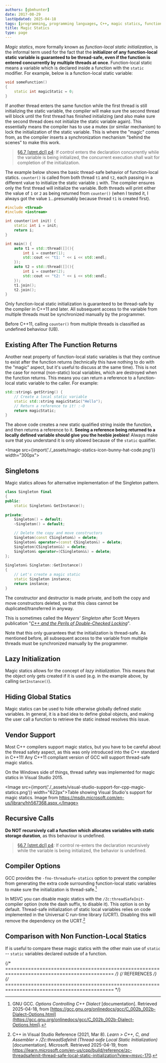 ```yaml
---
authors: [gbmhunter]
date: 2017-08-29
lastUpdated: 2025-04-18
tags: [programming, programming languages, C++, magic statics, function-local static initialization, threads, C++11, singletons]
title: Magic Statics
type: page
---
```


_Magic statics_, more formally known as _function-local static initialization_, is the informal term used for the fact that the **initializer of any function-local static variable is guaranteed to be thread-safe, even if the function is entered concurrently by multiple threads at once**. Function-local static means a variable which is declared inside a function with the `static` modifier. For example, below is a function-local static variable:

```c++
void someFunction()
{
    static int magicStatic = 0;
}
```

If another thread enters the same function while the first thread is still initializing the static variable, the compiler will make sure the second thread will block until the first thread has finished initializing (and also make sure the second thread does not initialize the static variable again). This essentially means the compiler has to use a mutex (or similar mechanism) to lock the initialization of the static variable. This is where the "magic" comes from, as the compiler inserts a synchronization mechanism "behind the scenes" to make this work.

> [§6.7 [stmt.dcl] p4](http://www.open-std.org/jtc1/sc22/wg21/docs/papers/2012/n3337.pdf): If control enters the declaration concurrently while the variable is being initialized, the concurrent execution shall wait for completion of the initialization.

The example below shows the basic thread-safe behavior of function-local statics. `counter()` is called from both thread `t1` and `t2`, each passing in a different value to initialize the static variable `i` with. The compiler ensures only the first thread will initialize the variable. Both threads will print either the value of `1` or `2` as being returned from `counter()` (when I tested it, I always got the value `1`...presumably because thread `t1` is created first).


```c++
#include <thread>
#include <iostream>

int counter(int init) {
    static int i = init;
    return i;
}

int main() {
    auto t1 = std::thread([](){ 
        int i = counter(1);
        std::cout << "t1: " << i << std::endl;
    });
    auto t2 = std::thread([](){ 
        int i = counter(2);
        std::cout << "t2: " << i << std::endl;
    });
    t1.join();
    t2.join();
}
```

<Aside type="warning">
Only function-local static initialization is guaranteed to be thread-safe by the compiler in C++11 and later. All subsequent access to the variable from multiple threads must be synchronized manually by the programmer.
</Aside>

Before C++11, calling `counter()` from multiple threads is classified as undefined behaviour (UB).

## Existing After The Function Returns

Another neat property of function-local static variables is that they continue to exist after the function returns (technically this have nothing to do with the "magic" aspect, but it's useful to discuss at the same time). This is not the case for normal (non-static) local variables, which are destroyed when the function returns. This means you can return a reference to a function-local static variable to the caller. For example:

```c++    
std::string& getString() {
    // Create a local static variable
    static std::string magicStatic("Hello");
    // Return a reference to it! :-O
    return magicStatic;
}
```

The above code creates a new static qualified string inside the function, and then returns a reference to it. **Seeing a reference being returned to a locally defined variable should give you the heebie jeebies!** Always make sure that you understand it is only allowed because of the `static` qualifier.

<Image src={import('./_assets/magic-statics-icon-bunny-hat-code.png')} width="300px"></Image>

## Singletons

Magic statics allows for alternative implementation of the Singleton pattern.

```c++    
class Singleton final
{
public:
    static Singleton& GetInstance();
    
private:
    Singleton() = default;
    ~Singleton() = default;

    // Delete the copy and move constructors 
    Singleton(const CSingleton&) = delete;
    Singleton& operator=(const CSingleton&) = delete;
    Singleton(CSingleton&&) = delete;
    Singleton& operator=(CSingleton&&) = delete;
};
    
Singleton& Singleton::GetInstance()
{
    // Let's create a magic static
    static Singleton instance;
    return instance;
}
```

The constructor and destructor is made private, and both the copy and move constructors deleted, so that this class cannot be duplicated/transferred in anyway.

This is sometimes called the _Meyers' Singleton_ after Scott Meyers publication "[_C++ and the Perils of Double-Checked Locking_](/misc/magic-statics/Scott-Meyers-Cpp-and-the-Perils-of-Double-Checked-Locking.pdf)".

Note that this only guarantees that the initialization is thread-safe. As mentioned before, all subsequent access to the variable from multiple threads must be synchronized manually by the programmer.

## Lazy Initialization

Magic statics allows for the concept of _lazy initialization_. This means that the object only gets created if it is used (e.g. in the example above, by calling `GetInstance()`).

## Hiding Global Statics

Magic statics can be used to hide otherwise globally defined static variables. In general, it is a bad idea to define global objects, and making the user call a function to retrieve the static instead resolves this issue.

## Vendor Support

Most C++ compilers support magic statics, but you have to be careful about the thread safety aspect, as this was only introduced into the C++ standard in C++11! Any C++11 compliant version of GCC will support thread-safe magic statics.

On the Windows side of things, thread safety was implemented for magic statics in Visual Studio 2015.

<Image src={import('./_assets/visual-studio-support-for-cpp-magic-statics.png')} width="622px">Table showing Visual Studio's support for magic statics. Image from https://msdn.microsoft.com/en-us/library/hh567368.aspx.</Image>

## Recursive Calls

**Do NOT recursively call a function which allocates variables with static storage duration**, as this behaviour is undefined.

> [§6.7 [stmt.dcl] p4](http://www.open-std.org/jtc1/sc22/wg21/docs/papers/2012/n3337.pdf): If control re-enters the declaration recursively while the variable is being initialized, the behavior is undefined.

## Compiler Options

GCC provides the `-fno-threadsafe-statics` option to prevent the compiler from generating the extra code surrounding function-local static variables to make sure the initialization is thread-safe.[^gnu-gcc-docs-options-controlling-cpp-dialect]

In MSVC you can disable magic statics with the `/Zc:threadSafeInit-` compiler option (note the dash suffix, to disable it). This option is on by default. Thread-safe initialization of static local variables relies on code implemented in the Universal C run-time library (UCRT). Disabling this will remove the dependency on the UCRT.[^microsoft-msvc-zc-thread-safe-init]

## Comparison with Non Function-Local Statics

If is useful to compare these magic statics with the other main use of `static` -- `static` variables declared outside of a function.

{/* ============================================================================================ */}
{/* REFERENCES */}
{/* ============================================================================================ */}

[^gnu-gcc-docs-options-controlling-cpp-dialect]: GNU GCC. _Options Controlling C++ Dialect_ [documentation]. Retrieved 2025-04-18, from [https://gcc.gnu.org/onlinedocs/gcc/C_002b_002b-Dialect-Options.html](https://gcc.gnu.org/onlinedocs/gcc/C_002b_002b-Dialect-Options.html).
[^microsoft-msvc-zc-thread-safe-init]: C++ in Visual Studio Reference (2021, Mar 8). _Learn > C++, C, and Assembler > /Zc:threadSafeInit (Thread-safe Local Static Initialization)_ [documentation]. Microsoft. Retrieved 2025-04-19, from https://learn.microsoft.com/en-us/cpp/build/reference/zc-threadsafeinit-thread-safe-local-static-initialization?view=msvc-170.
